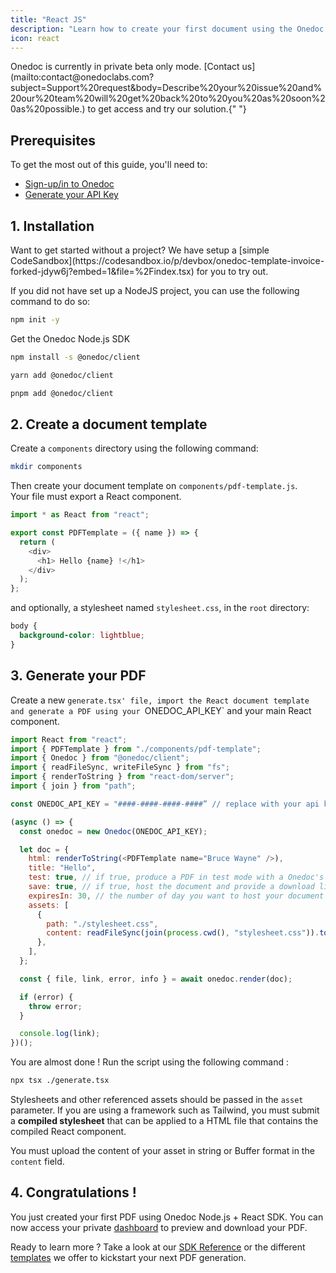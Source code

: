 ```yaml
---
title: "React JS"
description: "Learn how to create your first document using the Onedoc Node.js + React SDK."
icon: react
---
```


<Warning>
  Onedoc is currently in private beta only mode. [Contact
  us](mailto:contact@onedoclabs.com?subject=Support%20request&body=Describe%20your%20issue%20and%20our%20team%20will%20get%20back%20to%20you%20as%20soon%20as%20possible.)
  to get access and try our solution.{" "}
</Warning>

## Prerequisites

To get the most out of this guide, you'll need to:

- [Sign-up/in to Onedoc](https://app.onedoclabs.com/login)
- [Generate your API Key](https://app.onedoclabs.com/)

## 1. Installation

<Tip>
  Want to get started without a project? We have setup a [simple
  CodeSandbox](https://codesandbox.io/p/devbox/onedoc-template-invoice-forked-jdyw6j?embed=1&file=%2Findex.tsx)
  for you to try out.
</Tip>

If you did not have set up a NodeJS project, you can use the following command to do so: 

```sh npm
npm init -y
```

Get the Onedoc Node.js SDK

<CodeGroup>

```sh npm
npm install -s @onedoc/client
```

```sh yarn
yarn add @onedoc/client
```

```sh pnpm
pnpm add @onedoc/client
```

</CodeGroup>

## 2. Create a document template

Create a `components` directory using the following command:

```sh terminal
mkdir components
```

Then create your document template on `components/pdf-template.js`.<br/>Your file must export a React component.

```javascript components/pdf-template.jsx
import * as React from "react";

export const PDFTemplate = ({ name }) => {
  return (
    <div>
      <h1> Hello {name} !</h1>
    </div>
  );
};
```

and optionally, a stylesheet named `stylesheet.css`, in the `root` directory:

```css ./stylesheet.css
body {
  background-color: lightblue;
}
```

## 3. Generate your PDF

Create a new `generate.tsx' file, import the React document template and generate a PDF using your `ONEDOC_API_KEY` and your main React component.

<CodeGroup>

```javascript generate.tsx
import React from "react";
import { PDFTemplate } from "./components/pdf-template";
import { Onedoc } from "@onedoc/client";
import { readFileSync, writeFileSync } from "fs";
import { renderToString } from "react-dom/server";
import { join } from "path";

const ONEDOC_API_KEY = "####-####-####-####” // replace with your api key

(async () => {
  const onedoc = new Onedoc(ONEDOC_API_KEY);

  let doc = {
    html: renderToString(<PDFTemplate name="Bruce Wayne" />),
    title: "Hello",
    test: true, // if true, produce a PDF in test mode with a Onedoc's watermark 
    save: true, // if true, host the document and provide a download link in the console and your Onedoc's dashboard
    expiresIn: 30, // the number of day you want to host your document
    assets: [
      {
        path: "./stylesheet.css",
        content: readFileSync(join(process.cwd(), "stylesheet.css")).toString(),
      },
    ],
  };

  const { file, link, error, info } = await onedoc.render(doc);

  if (error) {
    throw error;
  }

  console.log(link);
})();
```

</CodeGroup>

You are almost done ! Run the script using the following command : 

```sh terminal
npx tsx ./generate.tsx
```


Stylesheets and other referenced assets should be passed in the `asset` parameter. If you are using a framework such as Tailwind, you must submit a <b>compiled stylesheet</b> that can be applied to a HTML file that contains the compiled React component. <br/>

You must upload the content of your asset in string or Buffer format in the `content` field.

## 4. Congratulations !

You just created your first PDF using Onedoc Node.js + React SDK. You can now access your private [dashboard](https://app.onedoclabs.com/) to preview and download your PDF. <br/>

Ready to learn more ? Take a look at our [SDK Reference](/reference/nodejs) or the different [templates](/templates/intro) we offer to kickstart your next PDF generation. 

